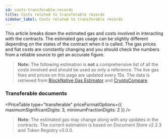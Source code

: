 ```yaml
---
id: costs-transferable-records
title: Costs related to transferable records
sidebar_label: Costs related to transferable records
---
```



This article breaks down the estimated gas and costs involved in interacting with the contracts.
The estimated gas usage can be slightly different depending on the states of the contract when it is called. The gas prices and fiat costs are constantly changing and you should check the numbers from a reliable source to get an accurate figure.

>**Note:** The following estimation is **not** a comprehensive list of all the costs involved and should be used as only a reference. The live gas fees and prices on this page are updated every 15s. The data is retrieved from [BlockNative Gas Estimator](https://www.blocknative.com/gas-estimator) and [CryptoCompare](https://www.cryptocompare.com/).

### Transferable documents

<PriceTable type="transferable" priceFormatOptions={{ maximumSignificantDigits: 3, minimumFractionDigits: 2 }} />

>**Note:** The estimated gas may change along with any updates in the contracts. The current estimation is based on Document Store v2.2.3 and Token Registry v3.0.0.
